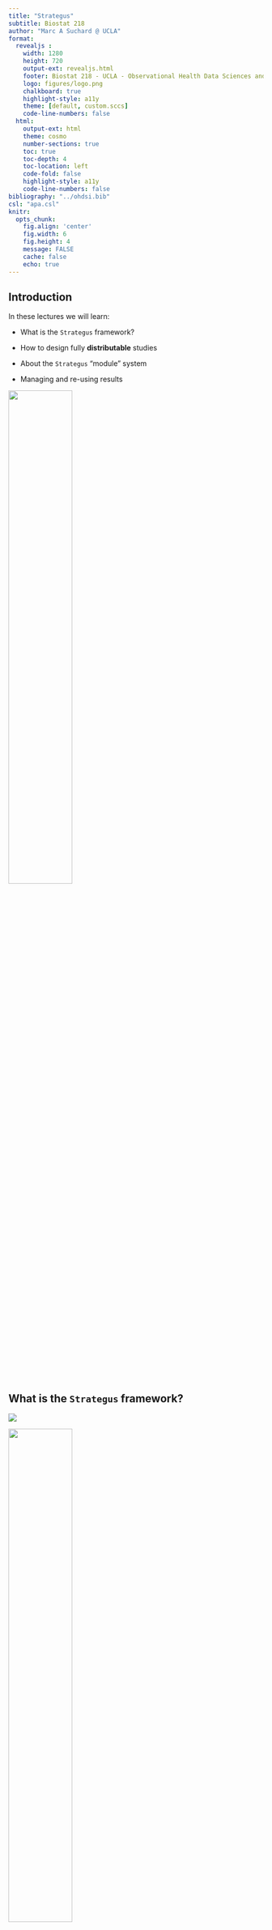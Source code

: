 ```yaml
---
title: "Strategus"
subtitle: Biostat 218
author: "Marc A Suchard @ UCLA"
format:
  revealjs :
    width: 1280
    height: 720
    output-ext: revealjs.html
    footer: Biostat 218 - UCLA - Observational Health Data Sciences and Informatics (OHDSI)
    logo: figures/logo.png
    chalkboard: true
    highlight-style: a11y
    theme: [default, custom.sccs]
    code-line-numbers: false
  html:
    output-ext: html
    theme: cosmo
    number-sections: true
    toc: true
    toc-depth: 4
    toc-location: left
    code-fold: false
    highlight-style: a11y
    code-line-numbers: false
bibliography: "../ohdsi.bib"
csl: "apa.csl"
knitr:
  opts_chunk: 
    fig.align: 'center'
    fig.width: 6
    fig.height: 4
    message: FALSE
    cache: false
    echo: true
---
```


## Introduction

In these lectures we will learn:

- What is the `Strategus` framework?

- How to design fully **distributable** studies

- About the `Strategus` "module" system

- Managing and re-using results

<p>

::: {.border}
![](figures/hades.png){width=50% fig-align="center"}
:::

## What is the `Strategus` framework? {.scrollable}

:::: {layout="[50,50]"}
::: {#first-column}

![](figures/strategus1.png)

::: {.border}
![](figures/hades.png){width=50% fig-align="center"}
:::

:::
::: {#second-column}

- Characterization
  * cohort diagnostics
  * cohort features
  * incidence rates
  * time-to-event
  * de-challenge / re-challenge
  
- Patient-level prediction

- Causal effect estimation
  * Comparative cohort method
  * Self-controlled case-series
  
:::
::::

## What is the `Strategus` framework?

![](figures/strategus2.png)

::: {.callout-important}
## Latinized form of στρατηγός: army leader
:::

<!--::: {.callout-important}
## Latinized form of $\sigma \tau \rho \alpha \tau \eta \gamma$ {\'o} $\varsigma$: army leader
:::-->


## What is the `Strategus` framework?

Strategus modules can be combined to accommodate various study designs

![](figures/strategus3.png)

## `Strategus` external design

![](figures/strategus_overview.png)

## `Strategus` internal design

![](figures/strategus4.png)

## Study design

- We want to compute the incidence of heart attacks (acute myocardial infarctions) among (newly diagnosed) hypertensive patients

- We need to define 2 cohorts: **AMI** and **hypertension**

- Then we will use `Capr`, `Characterization` and `CohortIncidence` packages to handle the hard-work

## Cohorts {.scrollable}

```r
library(Capr)

# Hypertension
essentialHypertension <- cs(
  descendants(320128),
  name = "Essential hypertension"
)

sbp <- cs(3004249, name = "SBP")
dbp <- cs(3012888, name = "DBP")

hypertensionCohort <- cohort(
  entry = entry(                 # Entrance based on any of these
    conditionOccurrence(essentialHypertension),
    measurement(sbp, valueAsNumber(gte(130)), unit(8876)),
    measurement(dbp, valueAsNumber(gte(80)), unit(8876))
  ),
  exit = exit(
    endStrategy = observationExit()
  )
)

# Acute myocardial infarction
myocardialInfarction <- cs(
  descendants(4329847),
  exclude(descendants(314666)), # Old myocardial infarction
  name = "Myocardial infarction"
)
inpatientOrEr <- cs(
  descendants(9201),
  descendants(262),
  name = "Inpatient or ER"
)
amiCohort <- cohort(
  entry = entry(
    conditionOccurrence(myocardialInfarction),
    additionalCriteria = withAll(
      atLeast(1,
              visit(inpatientOrEr),
              aperture = duringInterval(eventStarts(-Inf, 0), eventEnds(0, Inf)))
    ),
    primaryCriteriaLimit = "All",
    qualifiedLimit = "All"
  ),
  attrition = attrition(
    "No prior AMI" = withAll(
      exactly(0,
              conditionOccurrence(myocardialInfarction),
              duringInterval(eventStarts(-365, -1)))
    )
  ),
  exit = exit(
    endStrategy = fixedExit(index = "startDate", offsetDays = 1)
  )
)
cohortDefinitionSet <- makeCohortSet(hypertensionCohort, amiCohort)

cohortDefinitionSet
```

::: {.callout-important}
- By default, cohort IDs are 1, 2, 3 ... 
- Often useful to renumber (to avoid conflicts in `cohort` table)
:::

## Cohort generation specification {.scrollable}

Use `Strategus` to create a **shareable** JSON specification


```r
library(Strategus)

# `Strategus` uses R6 classes (for better or worse) for modules
cgModuleSettingsCreator <- CohortGeneratorModule$new()

cohortDefinitionShared <- cgModuleSettingsCreator$createCohortSharedResourceSpecifications(cohortDefinitionSet)

cohortGeneratorModuleSpecifications <- cgModuleSettingsCreator$createModuleSpecifications(
  generateStats = TRUE
)
```

::: {.callout-important}
Note that the cohort specifications are not part of the `CohortGeneratorModule` specification.  Cohort definitions are considered to be a **shared** resource, often used by multiple modules
:::

## Characterization analysis specification {.scrollable}

Build `CharacterizationModule` specification

```r
timeAtRisks <- data.frame(
  label = c("On treatment"),
  riskWindowStart  = c(1),
  startAnchor = c("cohort start"),
  riskWindowEnd  = c(0),
  endAnchor = c("cohort end")
)

cModuleSettingsCreator <- CharacterizationModule$new()

characterizationModuleSpecifications <- cModuleSettingsCreator$createModuleSpecifications(
  targetIds = c(1),  # hypertensive patient
  outcomeIds = c(2), # ami
  minPriorObservation = 365,
  outcomeWashoutDays = c(365),
  dechallengeStopInterval = 30,
  dechallengeEvaluationWindow = 30,
  riskWindowStart = timeAtRisks$riskWindowStart, 
  startAnchor = timeAtRisks$startAnchor, 
  riskWindowEnd = timeAtRisks$riskWindowEnd, 
  endAnchor = timeAtRisks$endAnchor,
  covariateSettings = FeatureExtraction::createDefaultCovariateSettings(),
  minCharacterizationMean = .01
)
```

## Incidence analysis specification {.scrollable}

Build a `CohortIncidenceModule` specification

```r
# Target cohort is hypertension:
targetList <- list(CohortIncidence::createCohortRef(
  id = cohortDefinitionSet$cohortId[1],
  name = cohortDefinitionSet$cohortName[1]))

# Outcome cohort is AMI:
outcomeList <- list(CohortIncidence::createOutcomeDef(
  id = 1,
  name = cohortDefinitionSet$cohortName[2], 
  cohortId = cohortDefinitionSet$cohortId[2], 
  cleanWindow = 365))

# Specify the time-at-risk to coincide with the cohort start and end:
tars <- list(CohortIncidence::createTimeAtRiskDef(
  id = 1, 
  startWith = "start", 
  endWith = "end", 
  startOffset = 0,
  endOffset = 0))

# All together:
analysisList <- list(CohortIncidence::createIncidenceAnalysis(
  targets = cohortDefinitionSet$cohortId[1],
  outcomes = 1,
  tars = 1))
irDesign <- CohortIncidence::createIncidenceDesign(
  targetDefs = targetList,
  outcomeDefs = outcomeList,
  tars = tars,
  analysisList = analysisList,
  strataSettings = CohortIncidence::createStrataSettings(
    byYear = TRUE,
    byGender = TRUE,
    byAge = TRUE,
    ageBreaks = seq(0, 110, by = 10)
  )
)

ciModuleSettingsCreator <- CohortIncidenceModule$new()
cohortIncidenceModuleSpecifications <- ciModuleSettingsCreator$createModuleSpecifications(
  irDesign = irDesign$toList()
)
```

## Full analysis specification {.scrollable}

Combine the specifications (Legos) together

```r
analysisSpecifications <- Strategus::createEmptyAnalysisSpecificiations() %>%
  Strategus::addSharedResources(cohortDefinitionShared) %>%
  Strategus::addModuleSpecifications(cohortGeneratorModuleSpecifications) %>%
  Strategus::addModuleSpecifications(characterizationModuleSpecifications) %>%
  Strategus::addModuleSpecifications(cohortIncidenceModuleSpecifications) 

ParallelLogger::saveSettingsToJson(
  analysisSpecifications,
  file.path(getwd(), "data", "studySpecifications.json"))
```

::: {.callout-important}
## Federated analysis
The file `studySpecification.json` is **all** that needs to be shared with data partners
:::

## Running `Strategus` {.scrollable}

Read the specification

```r
analysisSpecifications <- ParallelLogger::loadSettingsFromJson(
  file.path(getwd(), "data", "studySpecifications.json"))
```

Define the (local database) execution settings 

```r
connectionDetails <- DatabaseConnector::createConnectionDetails(
  dbms = "duckdb", 
  server = file.path(getwd(), "data", "synthetic.duckdb"))

executionSettings <- Strategus::createCdmExecutionSettings(
  workDatabaseSchema = "main",
  cdmDatabaseSchema = "main",
  cohortTableNames = CohortGenerator::getCohortTableNames(
    cohortTable = "my_cohorts"),
  workFolder = file.path(getwd(), "strategusWork"),
  resultsFolder = file.path(getwd(), "strategusOutput"),
  minCellCount = 5)
```

Execute

```r
#| output: false
Strategus::execute(
  analysisSpecifications = analysisSpecifications,
  executionSettings = executionSettings,
  connectionDetails = connectionDetails
)
```

## Managing results (overview) {.scrollable}

- All results are in `strategusOutput`.  We can inspect the CSV files and safely share these with others

- Often we upload these files to a database using the `ResultsModelManager` package, and

- View the results in a Shiny app using the `ShinyAppBuilder` package

## Placing results in a database {.scrollable}

Specify the RDBMS and location

```r
#| echo: false
#| output: false
fileName <- file.path(getwd(), "data", "results.sqlite")
if (file.exists(fileName)) {
  file.remove(fileName)
}
```

```r
#| output: false
resultsDatabaseSchema <- "main"
resultsConnectionDetails <- DatabaseConnector::createConnectionDetails(
  dbms = "sqlite",
  server = file.path(getwd(), "data", "results.sqlite")
)
```

Create the results data model on the RDBMS

```r
#| output: false
analysisSpecifications <- ParallelLogger::loadSettingsFromJson(
  file.path(getwd(), "data", "studySpecifications.json")
)
resultsDataModelSettings <- Strategus::createResultsDataModelSettings(
  resultsDatabaseSchema = resultsDatabaseSchema,
  resultsFolder = file.path(getwd(), "strategusOutput")
)
Strategus::createResultDataModel(
  analysisSpecifications = analysisSpecifications,
  resultsDataModelSettings = resultsDataModelSettings,
  resultsConnectionDetails = resultsConnectionDetails
)

```

Upload results

```r
#| output: false
Strategus::uploadResults(
  analysisSpecifications = analysisSpecifications,
  resultsDataModelSettings = resultsDataModelSettings,
  resultsConnectionDetails = resultsConnectionDetails)
```

Sneak a peak

```r
#| eval: false
library(DatabaseConnector)
connection <- connect(resultsConnectionDetails)
# explore
disconnect(connection)
```


## Create the Shiny app {.scrollable}

```r
#| eval: false
library(ShinyAppBuilder)
library(OhdsiShinyModules)

shinyConfig <- initializeModuleConfig() |>
  addModuleConfig(
    createDefaultAboutConfig()
  )  |>
  addModuleConfig(
    createDefaultDatasourcesConfig()
  )  |>
  addModuleConfig(
    createDefaultCohortGeneratorConfig()
  ) |>
  addModuleConfig(
    createDefaultCohortDiagnosticsConfig()
  ) |>
  addModuleConfig(
    createDefaultCharacterizationConfig()
  ) |>
  addModuleConfig(
    createDefaultPredictionConfig()
  ) |>
  addModuleConfig(
    createDefaultEstimationConfig()
  ) 

# now create the shiny app based on the config file and view the results
# based on the connection 
ShinyAppBuilder::createShinyApp(
  config = shinyConfig, 
  connectionDetails = resultsConnectionDetails,
  resultDatabaseSettings = createDefaultResultDatabaseSettings(schema = resultsDatabaseSchema)
)
```

::: {.callout-important}
## Remainder of course
We will discuss each of the other analysis types; they are much more interesting
:::

## Open science results {.scrollable}

OHDSI study artifacts are all **publicly** available.  See, e.g.

- [data.ohdsi.org](https://data.ohdsi.org)

- [results.ohdsi.org](https://results.ohdsi.org)

::: {.callout-important}
## Consider using these for your class projects
:::

Running [example](https://results.ohdsi.org/app/25_EstimationTutorial) for upcoming OHDSI tutorials

- Indication:
  * Type 2 diabetes mellitus
  
- Exposures:
  * GLP1 receptor agonists (GPL1RA)
  * DPP4 inhibitors (DPP4I)
  
- Outcomes:
  * Acute myocardial infarction (AMI)
  * Diarrhea
